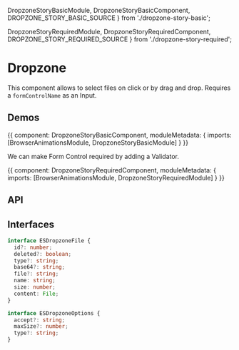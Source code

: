 



  DropzoneStoryBasicModule,
  DropzoneStoryBasicComponent,
  DROPZONE_STORY_BASIC_SOURCE
} from './dropzone-story-basic';

  DropzoneStoryRequiredModule,
  DropzoneStoryRequiredComponent,
  DROPZONE_STORY_REQUIRED_SOURCE
} from './dropzone-story-required';

<Meta title='UI/Dropzone' decorators={[withA11y]} />

# Dropzone

This component allows to select files on click or by drag and drop. Requires a `formControlName` as an Input.

## Demos

<Preview source={DROPZONE_STORY_BASIC_SOURCE}>
  <Story name='Basic' height='150px'>
    {{
      component: DropzoneStoryBasicComponent,
      moduleMetadata: {
        imports: [BrowserAnimationsModule, DropzoneStoryBasicModule]
      }
    }}
  </Story>
</Preview>

We can make Form Control required by adding a Validator.

<Preview source={DROPZONE_STORY_REQUIRED_SOURCE}>
  <Story name='Required' height='200px'>
    {{
      component: DropzoneStoryRequiredComponent,
      moduleMetadata: {
        imports: [BrowserAnimationsModule, DropzoneStoryRequiredModule]
      }
    }}
  </Story>
</Preview>

## API

<Props of={ESDropzoneComponent} />

## Interfaces

```ts
interface ESDropzoneFile {
  id?: number;
  deleted?: boolean;
  type?: string;
  base64?: string;
  file?: string;
  name: string;
  size: number;
  content: File;
}
```

```ts
interface ESDropzoneOptions {
  accept?: string;
  maxSize?: number;
  type?: string;
}
```
